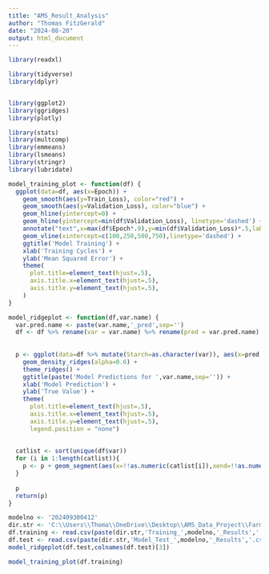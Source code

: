 ---
title: "AMS_Result_Analysis"
author: "Thomas FitzGerald"
date: "2024-08-20"
output: html_document
---

```{r setup, include=FALSE}
library(readxl)

library(tidyverse)
library(dplyr)


library(ggplot2)
library(ggridges)
library(plotly)

library(stats)
library(multcomp)
library(emmeans)
library(lsmeans)
library(stringr)
library(lubridate)
```

```{r}
model_training_plot <- function(df) {
  ggplot(data=df, aes(x=Epoch)) +
    geom_smooth(aes(y=Train_Loss), color="red") +
    geom_smooth(aes(y=Validation_Loss), color="blue") +
    geom_hline(yintercept=0) + 
    geom_hline(yintercept=min(df$Validation_Loss), linetype='dashed') +
    annotate("text",x=max(df$Epoch*.9),y=min(df$Validation_Loss)*.5,label=paste("Min. Loss: ", round(min(df$Validation_Loss),2),sep='')) +
    geom_vline(xintercept=c(100,250,500,750),linetype='dashed') +
    ggtitle('Model Training') +
    xlab('Training Cycles') +
    ylab('Mean Squared Error') +
    theme(
      plot.title=element_text(hjust=.5),
      axis.title.x=element_text(hjust=.5),
      axis.title.y=element_text(hjust=.5),
    )
}

model_ridgeplot <- function(df,var.name) {
  var.pred.name <- paste(var.name,'_pred',sep='')
  df <- df %>% rename(var = var.name) %>% rename(pred = var.pred.name) %>% mutate(var = as.character(var))
  
  
  p <- ggplot(data=df %>% mutate(Starch=as.character(var)), aes(x=pred, y=var, fill=var)) +
    geom_density_ridges(alpha=0.6) +
    theme_ridges() +
    ggtitle(paste('Model Predictions for ',var.name,sep='')) +
    xlab('Model Prediction') +
    ylab('True Value') +
    theme(
      plot.title=element_text(hjust=.5),
      axis.title.x=element_text(hjust=.5),
      axis.title.y=element_text(hjust=.5),
      legend.position = "none")
  
  
  catlist <- sort(unique(df$var))
  for (i in 1:length(catlist)){
    p <- p + geom_segment(aes(x=!!as.numeric(catlist[i]),xend=!!as.numeric(catlist[i]),y=!!i,yend=!!i+1),linetype='dashed')
  }
  
  p
  return(p)
}
```

```{r}
modelno <- '202409300412'
dir.str <- 'C:\\Users\\Thoma\\OneDrive\\Desktop\\AMS_Data_Project\\Farm_1\\model_testing\\'
df.training <- read.csv(paste(dir.str,'Training_',modelno,'_Results','.csv',sep=''))
df.test <- read.csv(paste(dir.str,'Model_Test_',modelno,'_Results','.csv',sep=''))
model_ridgeplot(df.test,colnames(df.test)[3])
```

```{r}
model_training_plot(df.training)
```
